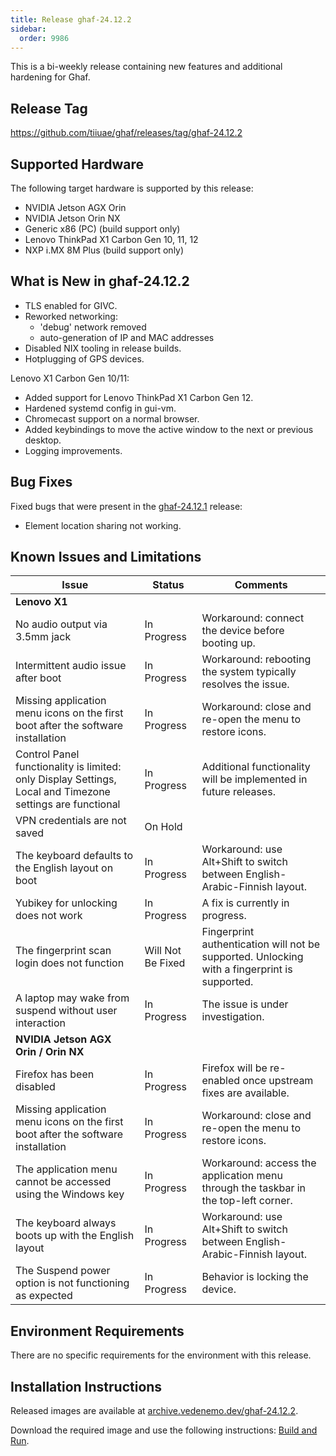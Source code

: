 ```yaml
---
title: Release ghaf-24.12.2
sidebar:
  order: 9986
---
```


This is a bi-weekly release containing new features and additional hardening for Ghaf.

## Release Tag

https://github.com/tiiuae/ghaf/releases/tag/ghaf-24.12.2

## Supported Hardware

The following target hardware is supported by this release:

- NVIDIA Jetson AGX Orin
- NVIDIA Jetson Orin NX
- Generic x86 (PC) (build support only)
- Lenovo ThinkPad X1 Carbon Gen 10, 11, 12
- NXP i.MX 8M Plus (build support only)

## What is New in ghaf-24.12.2

- TLS enabled for GIVC.
- Reworked networking:
  - 'debug' network removed
  - auto-generation of IP and MAC addresses
- Disabled NIX tooling in release builds.
- Hotplugging of GPS devices.

Lenovo X1 Carbon Gen 10/11:

- Added support for Lenovo ThinkPad X1 Carbon Gen 12.
- Hardened systemd config in gui-vm.
- Chromecast support on a normal browser.
- Added keybindings to move the active window to the next or previous desktop.
- Logging improvements.

## Bug Fixes

Fixed bugs that were present in the [ghaf-24.12.1](/ghaf/releases/ghaf-24121) release:

- Element location sharing not working.

## Known Issues and Limitations

| Issue                                                                                                     | Status            | Comments                                                                                     |
| --------------------------------------------------------------------------------------------------------- | ----------------- | -------------------------------------------------------------------------------------------- |
| **Lenovo X1**                                                                                             |                   |                                                                                              |
| No audio output via 3.5mm jack                                                                            | In Progress       | Workaround: connect the device before booting up.                                            |
| Intermittent audio issue after boot                                                                       | In Progress       | Workaround: rebooting the system typically resolves the issue.                               |
| Missing application menu icons on the first boot after the software installation                          | In Progress       | Workaround: close and re-open the menu to restore icons.                                     |
| Control Panel functionality is limited: only Display Settings, Local and Timezone settings are functional | In Progress       | Additional functionality will be implemented in future releases.                             |
| VPN credentials are not saved                                                                             | On Hold           |                                                                                              |
| The keyboard defaults to the English layout on boot                                                       | In Progress       | Workaround: use Alt+Shift to switch between English-Arabic-Finnish layout.                   |
| Yubikey for unlocking does not work                                                                       | In Progress       | A fix is currently in progress.                                                              |
| The fingerprint scan login does not function                                                              | Will Not Be Fixed | Fingerprint authentication will not be supported. Unlocking with a fingerprint is supported. |
| A laptop may wake from suspend without user interaction                                                   | In Progress       | The issue is under investigation.                                                            |
| **NVIDIA Jetson AGX Orin / Orin NX**                                                                      |                   |                                                                                              |
| Firefox has been disabled                                                                                 | In Progress       | Firefox will be re-enabled once upstream fixes are available.                                |
| Missing application menu icons on the first boot after the software installation                          | In Progress       | Workaround: close and re-open the menu to restore icons.                                     |
| The application menu cannot be accessed using the Windows key                                             | In Progress       | Workaround: access the application menu through the taskbar in the top-left corner.          |
| The keyboard always boots up with the English layout                                                      | In Progress       | Workaround: use Alt+Shift to switch between English-Arabic-Finnish layout.                   |
| The Suspend power option is not functioning as expected                                                   | In Progress       | Behavior is locking the device.                                                              |

## Environment Requirements

There are no specific requirements for the environment with this release.

## Installation Instructions

Released images are available at [archive.vedenemo.dev/ghaf-24.12.2](https://archive.vedenemo.dev/ghaf-24.12.2/).

Download the required image and use the following instructions: [Build and Run](/ghaf/dev/ref/build_and_run).
